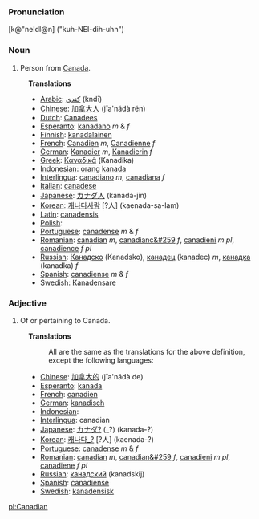 ===Pronunciation===
[k@"neIdI@n] ("kuh-NEI-dih-uhn")

===Noun===
# Person from [[Canada]].
:'''Translations'''
:*[[Arabic]]: [[كندي]] (kndī)
:*[[Chinese]]: [[加拿大人]] (jīa'nádà rén)
:*[[Dutch]]: [[Canadees]]
:*[[Esperanto]]: [[kanadano]] ''m'' & ''f''
:*[[Finnish]]: [[kanadalainen]]
:*[[French]]: [[Canadien]] ''m'', [[Canadienne]]  ''f''
:*[[German]]: [[Kanadier]] ''m'', [[Kanadierin]]  ''f''
:*[[Greek]]: [[Καναδικά]] (Kanadika)
:*[[Indonesian]]: [[orang]] [[kanada]]
:*[[Interlingua]]: [[canadiano]] ''m'', [[canadiana]] ''f''
:*[[Italian]]: [[canadese]]
:*[[Japanese]]: [[カナダ]][[人]] (kanada-jin)
:*[[Korean]]: [[캐나다사람]] [?人] (kaenada-sa-lam)
:*[[Latin]]: [[canadensis]]
:*[[Polish]]: [[]]
:*[[Portuguese]]: [[canadense]] ''m'' & ''f''
:*[[Romanian]]: [[canadian]] ''m'', [[canadianc&#259]] ''f'', [[canadieni]] ''m pl'', [[canadience]] ''f pl''
:*[[Russian]]: [[Канадско]] (Kanadsko), [[канадец]] (kanadec) ''m'', [[канадка]] (kanadka) ''f''
:*[[Spanish]]: [[canadiense]] ''m'' & ''f''
:*[[Swedish]]: [[Kanadensare]]


===Adjective===
# Of or pertaining to Canada.
:'''Translations'''
:: All are the same as the translations for the above definition, except the following languages:
:*[[Chinese]]: [[加拿大的]] (jīa'nádà de)
:*[[Esperanto]]: [[kanada]]
:*[[French]]: [[canadien]]
:*[[German]]: [[kanadisch]] 
:*[[Indonesian]]: [[]]
:*[[Interlingua]]: canadian
:*[[Japanese]]: [[カナダ?]] (_?) (kanada-?)
:*[[Korean]]: [[캐나다_?]] [?人] (kaenada-?)
:*[[Portuguese]]: [[canadense]] ''m'' & ''f''
:*[[Romanian]]: [[canadian]] ''m'', [[canadian&#259]] ''f'', [[canadieni]] ''m pl'', [[canadiene]] ''f pl''
:*[[Russian]]: [[канадский]] (kanadskij)
:*[[Spanish]]: [[canadiense]]
:*[[Swedish]]: [[kanadensisk]]

[[pl:Canadian]]